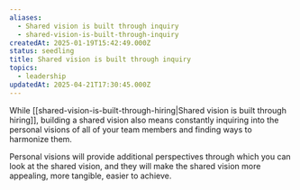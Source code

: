 ```yaml
---
aliases:
  - Shared vision is built through inquiry
  - shared-vision-is-built-through-inquiry
createdAt: 2025-01-19T15:42:49.000Z
status: seedling
title: Shared vision is built through inquiry
topics:
  - leadership
updatedAt: 2025-04-21T17:30:45.000Z
---
```

While [[shared-vision-is-built-through-hiring|Shared vision is built through hiring]], building a shared vision also means constantly inquiring into the personal visions of all of your team members and finding ways to harmonize them.

Personal visions will provide additional perspectives through which you can look at the shared vision, and they will make the shared vision more appealing, more tangible, easier to achieve.
